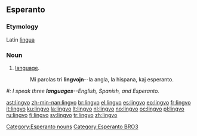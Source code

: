 ==Esperanto==
===Etymology===
Latin [[lingua]]

===Noun===
{{eo-noun}}
# [[language]].
#: Mi parolas tri '''lingvojn'''--la angla, la hispana, kaj esperanto.
''#: I speak three '''languages'''--English, Spanish, and Esperanto.'' 

[[Category:Esperanto nouns]]
[[Category:Esperanto BRO3]]

[[ast:lingvo]]
[[zh-min-nan:lingvo]]
[[br:lingvo]]
[[el:lingvo]]
[[es:lingvo]]
[[eo:lingvo]]
[[fr:lingvo]]
[[it:lingvo]]
[[ku:lingvo]]
[[la:lingvo]]
[[lt:lingvo]]
[[nl:lingvo]]
[[no:lingvo]]
[[oc:lingvo]]
[[pl:lingvo]]
[[ru:lingvo]]
[[fi:lingvo]]
[[sv:lingvo]]
[[tr:lingvo]]
[[zh:lingvo]]